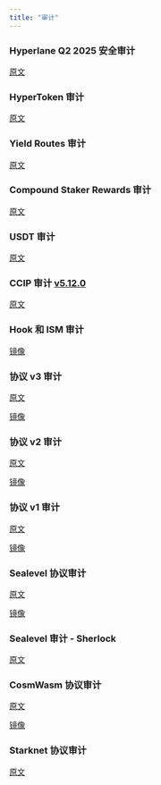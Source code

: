 ```yaml
---
title: "审计"
---
```


### Hyperlane Q2 2025 安全审计

[原文](https://github.com/hyperlane-xyz/v4-docs/blob/main/assets/ChainLight_Hyperlane_2Q_2025_Security_Audit_v1.0.pdf?raw=true)

### HyperToken 审计

[原文](https://github.com/hyperlane-xyz/v4-docs/blob/main/assets/ChainLight_Hyperlane_HyperToken_Security_Audit_v1.0.pdf?raw=true)

### Yield Routes 审计

[原文](https://github.com/hyperlane-xyz/v4-docs/blob/main/assets/ChainLight_Hyperlane_PR_5752_5757_Security_Audit_v1.0.pdf?raw=true)

### Compound Staker Rewards 审计

[原文](https://github.com/hyperlane-xyz/v4-docs/blob/main/assets/Offbeat_Security_Hyperlane_Compound_Staker_Rewards.pdf?raw=true)

### USDT 审计

[原文](https://github.com/hyperlane-xyz/v4-docs/blob/main/assets/ChainSecurity_Hyperlane_Superchain_USDT_audit_draft.pdf?raw=true)

### CCIP 审计 [v5.12.0](https://github.com/hyperlane-xyz/hyperlane-monorepo/releases/tag/%40hyperlane-xyz%2Fcore%405.12.0)

[原文](https://github.com/hyperlane-xyz/v4-docs/blob/main/assets/ChainLight_Hyperlane_CCIP_Warp_Route_Security_Audit_v1.1.pdf?raw=true)

### Hook 和 ISM 审计

[镜像](https://github.com/hyperlane-xyz/v4-docs/blob/main/assets/chainlight-v3.1-protocol-audit.pdf?raw=true)

### 协议 v3 审计

[原文](https://github.com/trailofbits/publications/blob/master/reviews/2023-09-hyperlane-securityreview.pdf)

[镜像](https://github.com/hyperlane-xyz/v4-docs/blob/main/assets/hyperlane-v3-protocol-audit.pdf?raw=true)

### 协议 v2 审计

[原文](https://audits.hacken.io/hyperlane/sca-hyperlane-interchain-message-service-apr2023/)

[镜像](https://github.com/hyperlane-xyz/v4-docs/blob/main/assets/hyperlane-v2-protocol-audit.pdf?raw=true)

### 协议 v1 审计

[原文](https://www.fyeo.io/post/fyeo-security-assessment-of-the-hyperlane-formerly-abacus-smart-contracts-in-august-2022)

[镜像](https://github.com/hyperlane-xyz/v4-docs/blob/main/assets/hyperlane-v1-protocol-audit.pdf?raw=true)

### Sealevel 协议审计

[原文](https://github.com/sec3-service/reports/blob/master/reports/sec3_hyperlane-sealevel.pdf)

[镜像](https://github.com/hyperlane-xyz/v4-docs/blob/main/assets/sealevel-hyperlane-audit.pdf?raw=true)

### Sealevel 审计 - Sherlock

[原文](https://github.com/hyperlane-xyz/v4-docs/blob/main/assets/sealeval-audit-hyperlane-20250327.pdf?raw=true)

### CosmWasm 协议审计

[原文](https://github.com/oak-security/audit-reports/blob/main/Hyperlane/2024-02-13%20Audit%20Report%20-%20cw-hyperlane%20v1.0.pdf)

[镜像](https://github.com/hyperlane-xyz/v4-docs/blob/main/assets/cw-hyperlane-audit.pdf?raw=true)

### Starknet 协议审计

[原文](https://github.com/hyperlane-xyz/v4-docs/blob/main/assets/starknet-hyperlane-audit-draft.pdf?raw=true)
